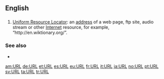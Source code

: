 ==English==

==={{initialism}}===
{{en-noun}}

#[[Uniform Resource Locator]]: an [[address]] of a web page, ftp site, audio stream or other [[Internet]] resource, for example, “<nowiki>http://en.wiktionary.org/</nowiki>”.

===See also===
* {{pedialite}}

[[am:URL]]
[[de:URL]]
[[et:URL]]
[[es:URL]]
[[eu:URL]]
[[fr:URL]]
[[it:URL]]
[[ja:URL]]
[[no:URL]]
[[pt:URL]]
[[sv:URL]]
[[ta:URL]]
[[tr:URL]]